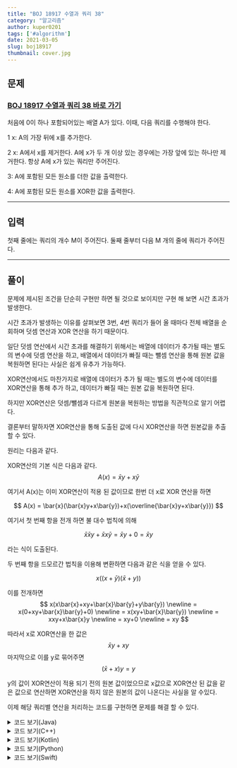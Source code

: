 ---
title: "BOJ 18917 수열과 쿼리 38"
category: "알고리즘"
author: kuper0201
tags: ['#algorithm']
date: 2021-03-05
slug: boj18917
thumbnail: cover.jpg
---


## 문제

### <a href="https://boj.kr/18917" target="_blank">BOJ 18917 수열과 쿼리 38 바로 가기</a>

처음에 0이 하나 포함되어있는 배열 A가 있다. 이때, 다음 쿼리를 수행해야 한다.

1 x: A의 가장 뒤에 x를 추가한다.

2 x: A에서 x를 제거한다. A에 x가 두 개 이상 있는 경우에는 가장 앞에 있는 하나만 제거한다. 항상 A에 x가 있는 쿼리만 주어진다.

3: A에 포함된 모든 원소를 더한 값을 출력한다.

4: A에 포함된 모든 원소를 XOR한 값을 출력한다.

---

## 입력

첫째 줄에는 쿼리의 개수 M이 주어진다. 둘째 줄부터 다음 M 개의 줄에 쿼리가 주어진다.

---

## 풀이

문제에 제시된 조건을 단순히 구현만 하면 될 것으로 보이지만 구현 해 보면 시간 초과가 발생한다.

시간 초과가 발생하는 이유를 살펴보면 3번, 4번 쿼리가 들어 올 때마다 전체 배열을 순회하며 덧셈 연산과 XOR 연산을 하기 때문이다.

일단 덧셈 연산에서 시간 초과를 해결하기 위해서는 배열에 데이터가 추가될 때는 별도의 변수에 덧셈 연산을 하고, 배열에서 데이터가 빠질 때는 뺄셈 연산을 통해 원본 값을 복원하면 된다는 사실은 쉽게 유추가 가능하다.

XOR연산에서도 마찬가지로 배열에 데이터가 추가 될 때는 별도의 변수에 데이터를 XOR연산을 통해 추가 하고, 데이터가 빠질 때는 원본 값을 복원하면 된다.

하지만 XOR연산은 덧셈/뺄셈과 다르게 원본을 복원하는 방법을 직관적으로 알기 어렵다.

결론부터 말하자면 XOR연산을 통해 도출된 값에 다시 XOR연산을 하면 원본값을 추출 할 수 있다.

원리는 다음과 같다.

XOR연산의 기본 식은 다음과 같다.
$$
A(x) = \bar{x}y+x\bar{y}
$$

여기서 A(x)는 이미 XOR연산이 적용 된 값이므로 한번 더 x로 XOR 연산을 하면

$$
A(x) = \bar{x}(\bar{x}y+x\bar{y})+x(\overline{\bar{x}y+x\bar{y}})
$$

여기서 첫 번째 항을 전개 하면 불 대수 법칙에 의해

$$
\bar{x}\bar{x}y+\bar{x}x\bar{y} = \bar{x}y + 0 = \bar{x}y
$$

라는 식이 도출된다.

두 번째 항을 드모르간 법칙을 이용해 변환하면 다음과 같은 식을 얻을 수 있다.

$$
x((x+\bar{y})(\bar{x}+y))
$$

이를 전개하면
$$
x(x\bar{x}+xy+\bar{x}\bar{y}+y\bar{y})
\newline = x(0+xy+\bar{x}\bar{y}+0)
\newline = x(xy+\bar{x}\bar{y})
\newline = xxy+x\bar{x}y
\newline = xy+0
\newline = xy
$$

따라서 x로 XOR연산을 한 값은
$$
\bar{x}y+xy
$$
마지막으로 이를 y로 묶어주면
$$
(\bar{x}+x)y = y
$$

y의 값이 XOR연산이 적용 되기 전의 원본 값이었으므로 x값으로 XOR연산 된 값을 같은 값으로 연산하면 XOR연산을 하지 않은 원본의 값이 나온다는 사실을 알 수있다.
	
이제 해당 쿼리별 연산을 처리하는 코드를 구현하면 문제를 해결 할 수 있다.

<details markdown="1">
<summary>코드 보기(Java)</summary>

```javascript
import java.io.*;

public class Main {
    public static void main(String[] args) throws Exception {
        BufferedReader br = new BufferedReader(new InputStreamReader(System.in));
        StringBuilder sb = new StringBuilder();
        
		// 쿼리 개수 입력
        int M = Integer.parseInt(br.readLine());
        long sum = 0, res = 0;
		
		// 쿼리 입력 받으며 연산 처리
        for(int i = 0; i < M; i++) {
            String[] str = br.readLine().split(" ");

            int cmd = Integer.parseInt(str[0]);
            int oper = 0;

            if(str.length != 1) oper = Integer.parseInt(str[1]);

            if(cmd == 1) {
                sum += oper;
                res ^= oper;
            } else if(cmd == 2) {
                sum -= oper;
                res ^= oper;
            } else if(cmd == 3) sb.append(sum +"\n");
            else sb.append(res +"\n");
        }

        System.out.println(sb);
    }
}
```
</details>

<details markdown="1">
<summary>코드 보기(C++)</summary>

```cpp
#include <iostream>
#define endl '\n'
#define fastio ios_base::sync_with_stdio(false); cin.tie(nullptr); cout.tie(nullptr)

using namespace std;

int main() {
	fastio;
	
	// 쿼리 개수 입력
	int M;
	long sum = 0, res = 0;
	cin >> M;
	
	// 쿼리 입력 받으며 연산 처리
	for(int i = 0; i < M; i++) {
		int cmd, oper;
		cin >> cmd;
		
		if(cmd == 1) {
			cin >> oper;
			sum += oper;
			res ^= oper;
		} else if(cmd == 2) {
			cin >> oper;
			sum -= oper;
			res ^= oper;
		} else if(cmd == 3) cout << sum << endl;
		else cout << res << endl;
	}
	
	return 0;
}
```
</details>

<details markdown="1">
<summary>코드 보기(Kotlin)</summary>

```javascript
fun main(args: Array<String>) {
	// 쿼리 개수 입력
    var M = readLine()!!.toInt()
    var sum = 0L
    var res = 0L
    
	// 쿼리 입력 받으며 연산 처리
    for (i in 0 until M) {
        var s = readLine()!!.split(" ")
        var cmd = s[0].toInt()
        
        if (cmd == 1) {
            var oper = s[1].toLong()
            sum += oper
            res = res xor oper
        } else if(cmd == 2) {
            var oper = s[1].toLong()
            sum -= oper
            res = res xor oper
        } else if(cmd == 3) {
            println(sum)
        } else {
            println(res)
        }
    }
}
```
</details>

<details markdown="1">
<summary>코드 보기(Python)</summary>

```python
from sys import stdin

def main():
	# 쿼리 개수 입력
    M = int(stdin.readline())
    sum = 0
    res = 0
    
	# 쿼리 입력 받으며 연산 처리
    for i in range(M):
        s = stdin.readline().split(' ')
        cmd = int(s[0])
        
        if cmd == 1:
            oper = int(s[1])
            sum = sum + oper
            res = res ^ oper
        elif cmd == 2:
            oper = int(s[1])
            sum = sum - oper
            res = res ^ oper
        elif cmd == 3:
            print(sum)
        else:
            print(res)
            
if __name__ == "__main__":
    main()
```
</details>

<details markdown="1">
<summary>코드 보기(Swift)</summary>

```cpp
import Foundation

func main() {
	// 쿼리 개수 입력
    var M = Int(readLine()!)!
    var sum : UInt64 = 0
    var res : UInt64 = 0

	// 쿼리 입력 받으며 연산 처리
    for i in 0..<M {
        var s = readLine()!.split(separator: " ")
        var cmd = UInt64(s[0])!
        
        if cmd == 1 {
            var oper = UInt64(s[1])!
            sum += oper
            res ^= oper
        } else if cmd == 2 {
            var oper = UInt64(s[1])!
            sum -= oper
            res ^= oper
        } else if cmd == 3 {
            print(sum)
        } else {
            print(res)
        }
    }
}

main()
```
</details>